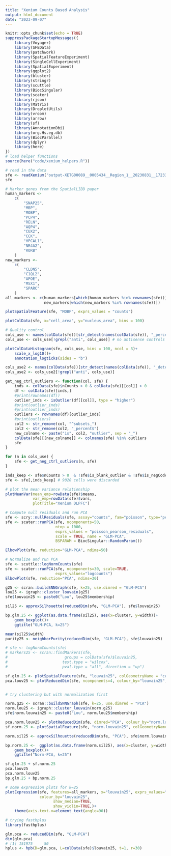 ```yaml
---
title: "Xenium Counts Based Analysis"
output: html_document
date: "2023-09-07"
---
```


```r
knitr::opts_chunk$set(echo = TRUE)
suppressPackageStartupMessages({
    library(Voyager)
    library(SFEData)
    library(patchwork)
    library(SpatialFeatureExperiment)
    library(SingleCellExperiment)
    library(SpatialExperiment)
    library(ggplot2)
    library(bluster)
    library(stringr)
    library(scuttle)
    library(BiocSingular)
    library(scater)
    library(rjson)
    library(Matrix)
    library(DropletUtils)
    library(vroom)
    library(arrow)
    library(sf)
    library(AnnotationDbi)
    library(org.Hs.eg.db)
    library(BiocParallel)
    library(dplyr)
    library(here)
})
# load helper functions
source(here("code/xenium_helpers.R"))
```

```r
# read in the data
sfe <- readXenium("output-XETG00089__0005434__Region_1__20230831__172339")
sfe

# Marker genes from the SpatialLIBD paper
human_markers <-
    c(
        "SNAP25",
        "MBP",
        "MOBP",
        "PCP4",
        "RELN",
        "AQP4",
        "CUX2",
        "CCK",
        "HPCAL1",
        "NR4A2",
        "RORB"
    )
new_markers <-
    c(
        "CLDN5",
        "C1QL2",
        "APOE",
        "MSX1",
        "SPARC"
    )
all_markers <- c(human_markers[which(human_markers %in% rownames(sfe))], 
                 new_markers[which(new_markers %in% rownames(sfe))])

plotSpatialFeature(sfe, "MOBP", exprs_values = "counts")

plotColData(sfe, x="cell_area", y="nucleus_area", bins = 100)
```

```r
# Quality control
cols_use <- names(colData(sfe))[str_detect(names(colData(sfe)), "_percent$")]
cols_use <- cols_use[!grepl("anti", cols_use)] # no antisense controls detected, so avoid dividing by zero

plotColDataHistogram(sfe, cols_use, bins = 100, ncol = 3)+
    scale_x_log10()+
    annotation_logticks(sides = "b")

cols_use2 <- names(colData(sfe))[str_detect(names(colData(sfe)), "_detected$")]
cols_use2 <- cols_use2[!grepl("anti", cols_use)] 

get_neg_ctrl_outliers <- function(col, sfe) {
    inds <- colData(sfe)$nCounts > 0 & colData(sfe)[[col]] > 0
    df <- colData(sfe)[inds,]
    #print(rownames(df))
    outlier_inds <- isOutlier(df[[col]], type = "higher")
    #print(outlier_inds)
    #print(outlier_inds)
    outliers <- rownames(df)[outlier_inds]
    #print(outliers)
    col2 <- str_remove(col, "^subsets_")
    col2 <- str_remove(col2, "_percent$")
    new_colname <- paste("is", col2, "outlier", sep = "_")
    colData(sfe)[[new_colname]] <- colnames(sfe) %in% outliers
    sfe
}

for (n in cols_use) {
    sfe <- get_neg_ctrl_outliers(n, sfe)
}

inds_keep <- sfe$nCounts > 0  & !sfe$is_blank_outlier & !sfe$is_negCodeword_outlier & !sfe$is_negProbe_outlier & !sfe$is_depr_outlier
sfe <- sfe[,inds_keep] # 9020 cells were discarded
```


```r
# plot the mean variance relationship
plotMeanVar(mean_emp=rowData(sfe)$means,
            var_emp=rowData(sfe)$vars,
            plotTitle="Xenium DLPFC")

```

```r
# Compute null residuals and run PCA
sfe <- scry::nullResiduals(sfe, assay="counts", fam="poisson", type="pearson")
sfe <- scater::runPCA(sfe, ncomponents=50, 
                      ntop = 1000,
                      exprs_values = "poisson_pearson_residuals",
                      scale = TRUE, name = "GLM-PCA",
                      BSPARAM = BiocSingular::RandomParam())

ElbowPlot(sfe, reduction="GLM-PCA", ndims=50)

# Normalize and run PCA
sfe <- scuttle::logNormCounts(sfe)
sfe <- scater::runPCA(sfe, ncomponents=30, scale=TRUE,
                      exprs_values="logcounts")
ElbowPlot(sfe, reduction="PCA", ndims=30)
```


```r
g25 <- scran::buildSNNGraph(sfe, k=25, use.dimred = "GLM-PCA")
lou25 <- igraph::cluster_louvain(g25)
sfe$louvain25 <- paste0("Lou", lou25$membership)

sil25 <- approxSilhouette(reducedDim(sfe, "GLM-PCA"), sfe$louvain25)

bp.glm.25 <- ggplot(as.data.frame(sil25), aes(x=cluster, y=width))+
    geom_boxplot()+
    ggtitle("GLM-PCA, k=25")

mean(sil25$width)
purity25 <- neighborPurity(reducedDim(sfe, "GLM-PCA"), sfe$louvain25)

# sfe <- logNormCounts(sfe)
# markers25 <- scran::findMarkers(sfe, 
#                         groups = colData(sfe)$louvain25,
#                        test.type = "wilcox", 
#                        pval.type = "all", direction = "up")

sf.glm.25 <- plotSpatialFeature(sfe, "louvain25", colGeometryName = "cellSeg")
pca.louv25 <- plotReducedDim(sfe, ncomponents=4, colour_by="louvain25", dimred="GLM-PCA")


# try clustering but with normalization first 

norm.g25 <- scran::buildSNNGraph(sfe, k=25, use.dimred = "PCA")
norm.lou25 <- igraph::cluster_louvain(norm.g25)
sfe$norm.louvain25 <- paste0("Lou", norm.lou25$membership)

pca.norm.louv25 <- plotReducedDim(sfe, dimred="PCA", colour_by="norm.louvain25", ncomponents=4)
sf.norm.25 <- plotSpatialFeature(sfe, "norm.louvain25", colGeometryName = "cellSeg")

norm.sil25 <- approxSilhouette(reducedDim(sfe, "PCA"), sfe$norm.louvain25)

bp.norm.25 <-  ggplot(as.data.frame(norm.sil25), aes(x=cluster, y=width))+
    geom_boxplot()+
    ggtitle("Norm-PCA, k=25")

sf.glm.25 + sf.norm.25
pca.louv25
pca.norm.louv25
bp.glm.25 + bp.norm.25
```

```r
# some expression plots for k=25
plotExpression(sfe, features=all_markers, x="louvain25", exprs_values="counts",
               colour_by="louvain25", 
                     show_median=TRUE,
                     show_violin=TRUE,)+
    theme(axis.text.x=element_text(angle=90))


```

```r
# trying fasthplus
library(fasthplus)

glm.pca <- reducedDim(sfe, "GLM-PCA")
dim(glm.pca)
# [1] 151975     50
hplus <- hpb(D=glm.pca, L=colData(sfe)$louvain25, t=1, r=30)
```

